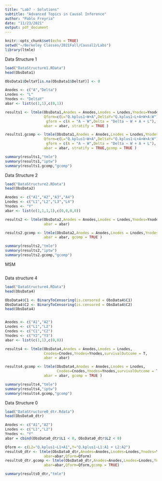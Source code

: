 ---
title: "Lab7 - Solutions"
subtitle: "Advanced Topics in Causal Inference"
author: "Pablo Freyria"
date: "11/23/2021"
output: pdf_document
---


```{r setup, include=FALSE}
knitr::opts_chunk$set(echo = TRUE)
setwd("~/Berkeley Classes/2021Fall/Causal2/Labs")
library(ltmle)

```

Data Structure 1
```{r Q1}
load("DataStructure1.RData")
head(ObsData1)

ObsData1$DeltaY[is.na(ObsData1$DeltaY)] <- 0

Anodes <- c("A","Delta")
Lnodes <- "L"
Ynodes <- "DeltaY"
abar <- list(c(1,1),c(0,1))

results1 <- ltmle(ObsData1,Anodes = Anodes,Lnodes = Lnodes,Ynodes=Ynodes,
                  Qform=c(L="Q.kplus1~W+A",DeltaY="Q.kplus1~L+A+W+A:W"),
                   gform = c(A = "A ~ W",Delta = "Delta ~ W + A + L"),
                  abar = abar, stratify = TRUE )

results1.gcomp <- ltmle(ObsData1,Anodes = Anodes,Lnodes = Lnodes,Ynodes=Ynodes,
                  Qform=c(L="Q.kplus1~W+A",DeltaY="Q.kplus1~L+A+W+A:W"),
                   gform = c(A = "A ~ W",Delta = "Delta ~ W + A + L"),
                  abar = abar, stratify = TRUE,gcomp = TRUE )

summary(results1,"tmle")
summary(results1,"iptw")
summary(results1.gcomp,"gcomp")
```

Data Structure 2
```{r Q2}
load("DataStructure2.RData")
head(ObsData2)

Anodes <- c("A1","A2","A3","A4")
Lnodes <- c("L1","L2","L3","L4")
Ynodes <- "Y"
abar <- list(c(1,1,1,1),c(0,0,0,0))

results2 <- ltmle(ObsData2,Anodes = Anodes,Lnodes = Lnodes,Ynodes=Ynodes,
                  abar = abar)

results2.gcomp <- ltmle(ObsData2,Anodes = Anodes,Lnodes = Lnodes,Ynodes=Ynodes,
                  abar = abar, gcomp = TRUE )

summary(results2,"tmle")
summary(results2,"iptw")
summary(results2.gcomp,"gcomp")

```

MSM

```{r MSM}

```
Data structure 4
```{r Q4,warning=FALSE,message=FALSE}
load("DataStructure4.RData")
head(ObsData4)

ObsData4$C1 <- BinaryToCensoring(is.censored = ObsData4$C1)
ObsData4$C2 <- BinaryToCensoring(is.censored = ObsData4$C2)
head(ObsData4)


Anodes <- c("A1","A2")
Lnodes <- c("L1","L2")
Cnodes <- c("C1","C2")
Ynodes <- c("Y2","Y3")
abar <- list(c(1,1),c(0,0))

results4 <- ltmle(ObsData4,Anodes = Anodes,Lnodes = Lnodes,
                  Cnodes=Cnodes,Ynodes=Ynodes,survivalOutcome = T,
                  abar = abar)

results4.gcomp <- ltmle(ObsData4,Anodes = Anodes,Lnodes = Lnodes,
                        Cnodes=Cnodes,Ynodes=Ynodes,survivalOutcome = T,
                  abar = abar, gcomp = TRUE )

summary(results4,"tmle")
summary(results4,"iptw")
summary(results4.gcomp,"gcomp")
```

Data Structure 0
```{r DS0}
load("DataStructure0_dtr.Rdata")
head(ObsData0_dtr)

Anodes <- c("A1","A2")
Lnodes <- c("L1","L2")
Ynodes <- "Y"
abar = cbind(ObsData0_dtr$L1 < 0, ObsData0_dtr$L2 < 0)

Qform <- c(L2="Q.kplus1~L1+A1",Y="Q.kplus1~L1:A1 + L2:A2")
results0_dtr <- ltmle(ObsData0_dtr,Anodes=Anodes,Lnodes=Lnodes,Ynodes=Ynodes,
                  abar=abar,Qform=Qform)
results0_dtr.gcomp <- ltmle(ObsData0_dtr,Anodes=Anodes,Lnodes=Lnodes,Ynodes=Ynodes,
                  abar=abar,Qform=Qform,gcomp = TRUE)

summary(results0_dtr,"tmle")

```
